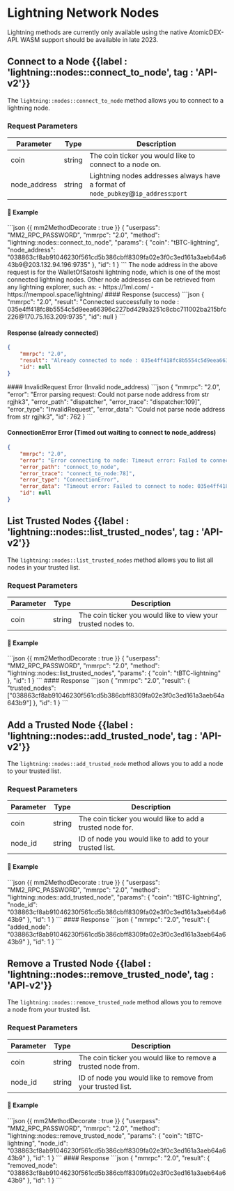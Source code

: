 
# Lightning Network Nodes

<Note>
Lightning methods are currently only available using the native AtomicDEX-API. WASM support should be available in late 2023.
</Note>


## Connect to a Node {{label : 'lightning::nodes::connect_to_node', tag : 'API-v2'}}

The `lightning::nodes::connect_to_node` method allows you to connect to a lightning node.


### Request Parameters

| Parameter            | Type    | Description            |
|----------------------|---------|------------------------|
| coin                 | string  | The coin ticker you would like to connect to a node on. |
| node_address         | string  | Lightning nodes addresses always have a format of `node_pubkey`@`ip_address`:`port` |


#### 📌 Example

<CodeGroup title="" tag="POST" label="lightning::nodes::connect_to_node">
```json {{ mm2MethodDecorate : true }}
{
    "userpass": "MM2_RPC_PASSWORD",
    "mmrpc": "2.0",
    "method": "lightning::nodes::connect_to_node",
    "params": {
        "coin": "tBTC-lightning",
        "node_address": "038863cf8ab91046230f561cd5b386cbff8309fa02e3f0c3ed161a3aeb64a643b9@203.132.94.196:9735"
    },
    "id": 1
}
```
</CodeGroup>

<Note>
The node address in the above request is for the WalletOfSatoshi lightning node, which is one of the most connected lightning nodes.
Other node addresses can be retrieved from any lightning explorer, such as:
- https://1ml.com/
- https://mempool.space/lightning/
</Note>


<CollapsibleSection expandedText='Hide Response' collapsedText='Show Response'>
#### Response (success)
```json
{
    "mmrpc": "2.0",
    "result": "Connected successfully to node : 035e4ff418fc8b5554c5d9eea66396c227bd429a3251c8cbc711002ba215bfc226@170.75.163.209:9735",
    "id": null
}
```

#### Response (already connected)
```json
{
    "mmrpc": "2.0",
    "result": "Already connected to node : 035e4ff418fc8b5554c5d9eea66396c227bd429a3251c8cbc711002ba215bfc226@170.75.163.209:9735",
    "id": null
}
```
</CollapsibleSection>


<CollapsibleSection expandedText='Hide Error Responses' collapsedText='Show Error Responses'>
#### InvalidRequest Error (Invalid node_address)
```json
{
	"mmrpc": "2.0",
	"error": "Error parsing request: Could not parse node address from str rgjhk3",
	"error_path": "dispatcher",
	"error_trace": "dispatcher:109]",
	"error_type": "InvalidRequest",
	"error_data": "Could not parse node address from str rgjhk3",
	"id": 762
}
```

#### ConnectionError Error (Timed out waiting to connect to node_address)
```json
{
    "mmrpc": "2.0",
    "error": "Error connecting to node: Timeout error: Failed to connect to node: 035e4ff418fc8b5554c5d9eea66396c227bd429a3251c8cbc711002ba215bfc226",
    "error_path": "connect_to_node",
    "error_trace": "connect_to_node:78]",
    "error_type": "ConnectionError",
    "error_data": "Timeout error: Failed to connect to node: 035e4ff418fc8b5554c5d9eea66396c227bd429a3251c8cbc711002ba215bfc226",
    "id": null
}
```
</CollapsibleSection>


## List Trusted Nodes {{label : 'lightning::nodes::list_trusted_nodes', tag : 'API-v2'}}

The `lightning::nodes::list_trusted_nodes` method allows you to list all nodes in your trusted list.


### Request Parameters

| Parameter            | Type    | Description            |
|----------------------|---------|------------------------|
| coin                 | string  | The coin ticker you would like to view your trusted nodes to. |


#### 📌 Example

<CodeGroup title="" tag="POST" label="lightning::nodes::list_trusted_nodes">
```json {{ mm2MethodDecorate : true }}
{
    "userpass": "MM2_RPC_PASSWORD",
    "mmrpc": "2.0",
    "method": "lightning::nodes::list_trusted_nodes",
    "params": {
        "coin": "tBTC-lightning"
    },
    "id": 1
}
```
</CodeGroup>


<CollapsibleSection expandedText='Hide Response' collapsedText='Show Response'>
#### Response
```json
{
	"mmrpc": "2.0",
	"result": {
		"trusted_nodes": ["038863cf8ab91046230f561cd5b386cbff8309fa02e3f0c3ed161a3aeb64a643b9"]
	},
	"id": 1
}
```
</CollapsibleSection>


## Add a Trusted Node {{label : 'lightning::nodes::add_trusted_node', tag : 'API-v2'}}

The `lightning::nodes::add_trusted_node` method allows you to add a node to your trusted list.


### Request Parameters

| Parameter            | Type    | Description                                               |
|----------------------|---------|-----------------------------------------------------------|
| coin                 | string  | The coin ticker you would like to add a trusted node for. |
| node_id              | string  | ID of node you would like to add to your trusted list.    |


#### 📌 Example

<CodeGroup title="" tag="POST" label="lightning::nodes::add_trusted_node">
```json {{ mm2MethodDecorate : true }}
{
    "userpass": "MM2_RPC_PASSWORD",
    "mmrpc": "2.0",
    "method": "lightning::nodes::add_trusted_node",
    "params": {
        "coin": "tBTC-lightning",
        "node_id": "038863cf8ab91046230f561cd5b386cbff8309fa02e3f0c3ed161a3aeb64a643b9"
    },
    "id": 1
}
```
</CodeGroup>


<CollapsibleSection expandedText='Hide Response' collapsedText='Show Response'>
#### Response
```json
{
	"mmrpc": "2.0",
	"result": {
		"added_node": "038863cf8ab91046230f561cd5b386cbff8309fa02e3f0c3ed161a3aeb64a643b9"
	},
	"id": 1
}
```
</CollapsibleSection>


## Remove a Trusted Node {{label : 'lightning::nodes::remove_trusted_node', tag : 'API-v2'}}

The `lightning::nodes::remove_trusted_node` method allows you to remove a node from your trusted list.


### Request Parameters

| Parameter            | Type    | Description                                               |
|----------------------|---------|-----------------------------------------------------------|
| coin                 | string  | The coin ticker you would like to remove a trusted node from. |
| node_id              | string  | ID of node you would like to remove from your trusted list. |


#### 📌 Example

<CodeGroup title="" tag="POST" label="lightning::nodes::remove_trusted_node">
```json {{ mm2MethodDecorate : true }}
{
    "userpass": "MM2_RPC_PASSWORD",
    "mmrpc": "2.0",
    "method": "lightning::nodes::remove_trusted_node",
    "params": {
        "coin": "tBTC-lightning",
        "node_id": "038863cf8ab91046230f561cd5b386cbff8309fa02e3f0c3ed161a3aeb64a643b9"
    },
    "id": 1
}
```
</CodeGroup>


<CollapsibleSection expandedText='Hide Response' collapsedText='Show Response'>
#### Response
```json
{
	"mmrpc": "2.0",
	"result": {
		"removed_node": "038863cf8ab91046230f561cd5b386cbff8309fa02e3f0c3ed161a3aeb64a643b9"
	},
	"id": 1
}
```
</CollapsibleSection>

